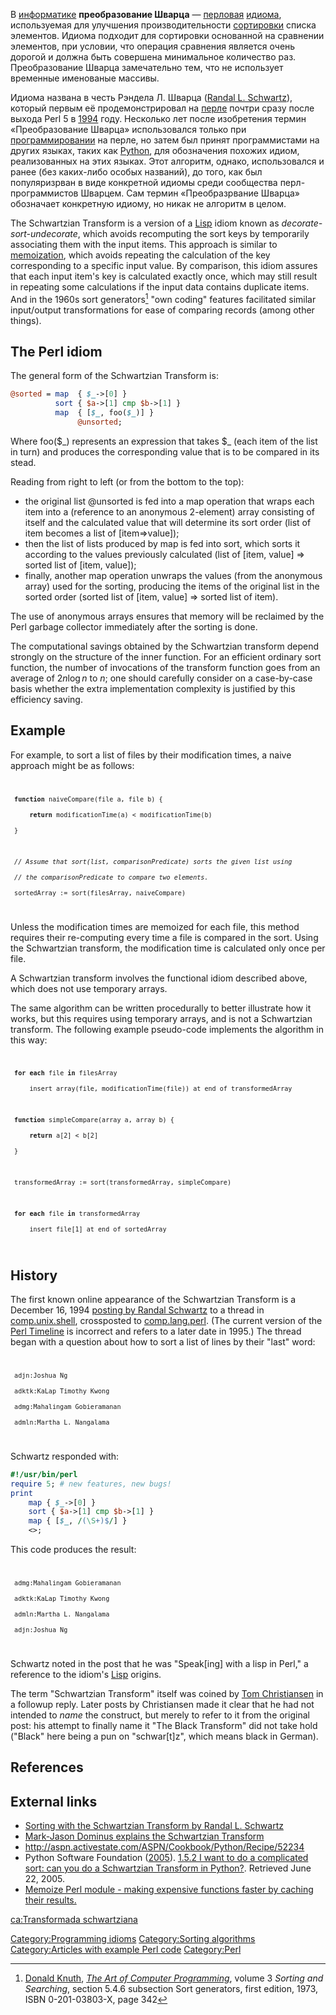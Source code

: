 В [[Информатика|информатике]] '''преобразование Шварца''' — [[Perl|перловая]] [[programming idiom|идиома]], используемая для улучшения производительности [[Сортировка|сортировки]] списка элементов. Идиома подходит для сортировки основанной на сравнении элементов, при условии, что операция сравнения является очень дорогой и должна быть совершена минимальное количество раз. Преобразование Шварца замечательно тем, что не использует временные именованые массивы.

Идиома названа в честь Рэндела Л. Шварца ([[Randal L. Schwartz]]), который первым её продемонстрировал на [[Perl|перле]] почтри сразу после выхода Perl 5 в [[1994]] году. Несколько лет после изобретения термин «Преобразование Шварца» использовался только при [[Программирование|программировании]] на перле, но затем был принят программистами на других языках, таких как [[Python]], для обозначения похожих идиом, реализованных на этих языках. Этот алгоритм, однако, использовался и ранее (без каких-либо особых названий), до того, как был популяризрван в виде конкретной идиомы среди сообщества перл-программистов Шварцем. Сам термин «Преобразрвание Шварца» обозначает конкретную идиому, но никак не алгоритм в целом.

The Schwartzian Transform is a version of a [[Lisp programming language|Lisp]] idiom known as ''decorate-sort-undecorate'', which avoids recomputing the sort keys by temporarily associating them with the  input items. This approach is similar to [[memoization]], which avoids repeating the calculation of the key corresponding to a specific input value. By comparison, this idiom assures that each input item's key is calculated exactly once, which may still result in repeating some calculations if the input data contains duplicate items. And in the 1960s sort generators<ref>[[Donald Knuth]], ''[[The Art of Computer Programming]]'', volume 3 ''Sorting and Searching'', section 5.4.6 subsection Sort generators, first edition, 1973, ISBN 0-201-03803-X, page 342</ref> "own coding" features facilitated similar input/output transformations for ease of comparing records (among other things).

==The Perl idiom==
The general form of the Schwartzian Transform is:

<source lang="perl">
@sorted = map  { $_->[0] }
          sort { $a->[1] cmp $b->[1] }
          map  { [$_, foo($_)] }
               @unsorted;
</source>

Where foo($_) represents an expression that takes $_ (each item of the list in turn) and produces the corresponding value that is to be compared in its stead.

Reading from right to left (or from the bottom to the top):
* the original list @unsorted is fed into a map operation that wraps each item into a (reference to an anonymous 2-element) array consisting of itself and the calculated value that will determine its sort order (list of item becomes a list of [item=>value]);
* then the list of lists produced by map is fed into sort, which sorts it according to the values previously calculated (list of [item, value] => sorted list of [item, value]);
* finally, another map operation unwraps the values (from the anonymous array) used for the sorting, producing the items of the original list in the sorted order (sorted list of [item, value] => sorted list of item).

The use of anonymous arrays ensures that memory will be reclaimed by the Perl garbage collector immediately after the sorting is done.

The computational savings obtained by the Schwartzian transform depend strongly on the structure of the inner function.  For an efficient ordinary sort function, the number of invocations of the transform function goes from an average of <math>2n\log n</math> to <math>n</math>; one should carefully consider on a case-by-case basis whether the extra implementation complexity is justified by this efficiency saving.

==Example==

For example, to sort a list of files by their modification times, a naive approach might be as follows:

<code>
  '''function''' naiveCompare(file a, file b) {
      '''return''' modificationTime(a) < modificationTime(b)
  }
  
  ''// Assume that sort(list, comparisonPredicate) sorts the given list using''
  ''// the comparisonPredicate to compare two elements.''
  sortedArray := sort(filesArray, naiveCompare)
</code>

Unless the modification times are memoized for each file, this method requires their re-computing every time a file is compared in the sort. Using the Schwartzian transform, the modification time is calculated only once per file.

A Schwartzian transform involves the functional idiom described above, which does not use temporary arrays.

The same algorithm can be written procedurally to better illustrate how it works, but this requires using temporary arrays, and is not a Schwartzian transform. The following example pseudo-code implements the algorithm in this way:

<code>
  '''for each''' file '''in''' filesArray
      insert array(file, modificationTime(file)) at end of transformedArray
  
  '''function''' simpleCompare(array a, array b) {
      '''return''' a[2] < b[2]
  }
  
  transformedArray := sort(transformedArray, simpleCompare)
  
  '''for each''' file '''in''' transformedArray
      insert file[1] at end of sortedArray
</code>

==History==

The first known online appearance of the Schwartzian Transform is a December 16, 1994 [http://groups.google.com/group/comp.unix.shell/browse_frm/thread/31da970cebb30c6d?hl=en posting by Randal Schwartz] to a thread in [[comp.unix.shell]], crossposted to [[comp.lang.perl]]. (The current version of the [http://history.perl.org/PerlTimeline.html Perl Timeline] is incorrect and refers to a later date in 1995.) The thread began with a question about how to sort a list of lines by their "last" word:

<code>
  adjn:Joshua Ng
  adktk:KaLap Timothy Kwong
  admg:Mahalingam Gobieramanan
  admln:Martha L. Nangalama
</code>

Schwartz responded with:

<source lang="perl">
#!/usr/bin/perl
require 5; # new features, new bugs!
print
    map { $_->[0] }
    sort { $a->[1] cmp $b->[1] }
    map { [$_, /(\S+)$/] }
    <>; 
</source>

This code produces the result:

<code>
  admg:Mahalingam Gobieramanan
  adktk:KaLap Timothy Kwong
  admln:Martha L. Nangalama
  adjn:Joshua Ng
</code>

Schwartz noted in the post that he was "Speak[ing] with a lisp in Perl," a reference to the idiom's [[Lisp (programming language)|Lisp]] origins.

The term "Schwartzian Transform" itself was coined by [[Tom Christiansen]] in a followup reply.  Later posts by Christiansen made it clear that he had not intended to ''name'' the construct, but merely to refer to it from the original post: his attempt to finally name it "The Black Transform" did not take hold ("Black" here being a pun on "schwar[t]z", which means black in German).

==References==
<references/>

==External links==
{{Wikibooks|Algorithm implementation|Sorting/Schwartzian transform|Schwartzian transform}}
*[http://www.stonehenge.com/merlyn/UnixReview/col64.html Sorting with the Schwartzian Transform by Randal L. Schwartz]
*[http://perl.plover.com/TPC/1998/Hardware-notes.html#Schwartzian_Transform Mark-Jason Dominus explains the Schwartzian Transform]
* http://aspn.activestate.com/ASPN/Cookbook/Python/Recipe/52234
* Python Software Foundation ([[2005]]). [http://www.python.org/doc/faq/programming/#i-want-to-do-a-complicated-sort-can-you-do-a-schwartzian-transform-in-python 1.5.2   I want to do a complicated sort: can you do a Schwartzian Transform in Python?]. Retrieved June 22, 2005.
*[http://search.cpan.org/dist/Memoize/Memoize.pm Memoize Perl module - making expensive functions faster by caching their results.]

[[Category:Programming idioms]]
[[Category:Sorting algorithms]]
[[Category:Articles with example Perl code]]
[[Category:Perl]]

[[ca:Transformada schwartziana]]

